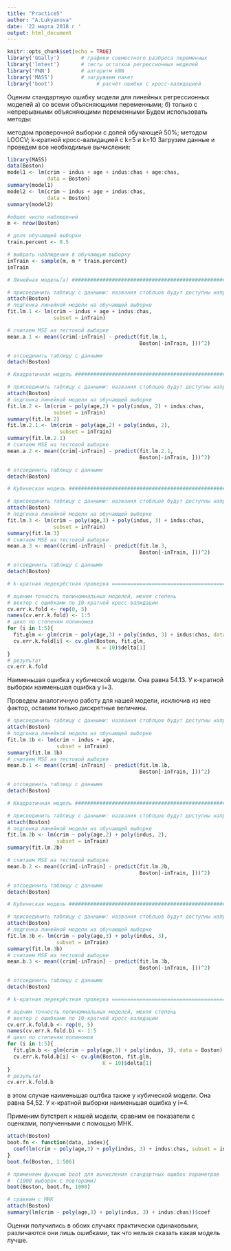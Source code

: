 ---
title: "Practice5"
author: "A.Lukyanova"
date: '22 марта 2018 г '
output: html_document
---

```{r setup, include=FALSE}
knitr::opts_chunk$set(echo = TRUE)
library('GGally')       # графики совместного разброса переменных
library('lmtest')       # тесты остатков регрессионных моделей
library('FNN')          # алгоритм kNN
library('MASS')         # загружаем пакет
library('boot')              # расчёт ошибки с кросс-валидацией
```

Оценим стандартную ошибку модели для линейных регрессионных моделей а) со всеми объясняющими переменными; б) только с непрерывными объясняющими переменными Будем использовать методы:

методом проверочной выборки с долей обучающей 50%;
методом LOOCV;
k-кратной кросс-валидацией с k=5 и k=10
Загрузим данные и проведем все необходимые вычисления:

```{r model_a, message=FALSE}
library(MASS)
data(Boston) 
model1 <- lm(crim ~ indus + age + indus:chas + age:chas,
             data = Boston)
summary(model1)
model2 <- lm(crim ~ indus + age + indus:chas,
             data = Boston)
summary(model2)

#общее число наблюдений
m <- nrow(Boston)

# доля обучающей выборки
train.percent <- 0.5 

# выбрать наблюдения в обучающую выборку
inTrain <- sample(m, m * train.percent)
inTrain

# Линейная модель(a) ##############################################################

# присоединить таблицу с данными: названия стоблцов будут доступны напрямую
attach(Boston)
# подгонка линейной модели на обучающей выборке
fit.lm.1 <- lm(crim ~ indus + age + indus:chas, 
               subset = inTrain)

# считаем MSE на тестовой выборке
mean.a.1 <- mean((crim[-inTrain] - predict(fit.lm.1,
                                           Boston[-inTrain, ]))^2)

# отсоединить таблицу с данными
detach(Boston)

# Квадратичная модель ##########################################################

# присоединить таблицу с данными: названия стоблцов будут доступны напрямую
attach(Boston)
# подгонка линейной модели на обучающей выборке
fit.lm.2 <- lm(crim ~ poly(age,2) + poly(indus, 2) + indus:chas, 
               subset = inTrain)
summary(fit.lm.2)
fit.lm.2.1 <- lm(crim ~ poly(age,2) + poly(indus, 2), 
                 subset = inTrain)
summary(fit.lm.2.1)
# считаем MSE на тестовой выборке
mean.a.2 <- mean((crim[-inTrain] - predict(fit.lm.2.1,
                                           Boston[-inTrain, ]))^2)

# отсоединить таблицу с данными
detach(Boston)

# Кубическая модель ############################################################

# присоединить таблицу с данными: названия стоблцов будут доступны напрямую
attach(Boston)
# подгонка линейной модели на обучающей выборке
fit.lm.3 <- lm(crim ~ poly(age,3) + poly(indus, 3) + indus:chas, 
               subset = inTrain) 
summary(fit.lm.3)
# считаем MSE на тестовой выборке
mean.a.3 <- mean((crim[-inTrain] - predict(fit.lm.3,
                                           Boston[-inTrain, ]))^2)

# отсоединить таблицу с данными
detach(Boston)

# k-кратная перекрёстная проверка ==============================================

# оценим точность полиномиальных моделей, меняя степень
# вектор с ошибками по 10-кратной кросс-валидации
cv.err.k.fold <- rep(0, 5)
names(cv.err.k.fold) <- 1:5
# цикл по степеням полиномов
for (i in 1:5){
  fit.glm <- glm(crim ~ poly(age,3) + poly(indus, 3) + indus:chas, data = Boston)
  cv.err.k.fold[i] <- cv.glm(Boston, fit.glm,
                             K = 10)$delta[1]
}
# результат
cv.err.k.fold
```

Наименьшая ошибка у кубической модели. Она равна 54.13. У к-кратной выборки наименьшая ошибка у i=3.

Проведем аналогичную работу для нашей модели, исключив из нее фактор, оставим только дискретные величины.
```{r model_b, message=FALSE }
# присоединить таблицу с данными: названия стоблцов будут доступны напрямую
attach(Boston)
# подгонка линейной модели на обучающей выборке
fit.lm.1b <- lm(crim ~ indus + age, 
                subset = inTrain)
summary(fit.lm.1b)
# считаем MSE на тестовой выборке
mean.b.1 <- mean((crim[-inTrain] - predict(fit.lm.1b,
                                           Boston[-inTrain, ]))^2)

# отсоединить таблицу с данными
detach(Boston)

# Квадратичная модель ##########################################################

# присоединить таблицу с данными: названия стоблцов будут доступны напрямую
attach(Boston)
# подгонка линейной модели на обучающей выборке
fit.lm.2b <- lm(crim ~ poly(age,2) + poly(indus, 2), 
                subset = inTrain)
summary(fit.lm.2b)

# считаем MSE на тестовой выборке
mean.b.2 <- mean((crim[-inTrain] - predict(fit.lm.2b,
                                           Boston[-inTrain, ]))^2)

# отсоединить таблицу с данными
detach(Boston)

# Кубическая модель ############################################################

# присоединить таблицу с данными: названия стоблцов будут доступны напрямую
attach(Boston)
# подгонка линейной модели на обучающей выборке
fit.lm.3b <- lm(crim ~ poly(age,3) + poly(indus, 3), 
                subset = inTrain) 
summary(fit.lm.3b)
# считаем MSE на тестовой выборке
mean.b.3 <- mean((crim[-inTrain] - predict(fit.lm.3b,
                                           Boston[-inTrain, ]))^2)

# отсоединить таблицу с данными
detach(Boston)

# k-кратная перекрёстная проверка ==============================================

# оценим точность полиномиальных моделей, меняя степень
# вектор с ошибками по 10-кратной кросс-валидации
cv.err.k.fold.b <- rep(0, 5)
names(cv.err.k.fold.b) <- 1:5
# цикл по степеням полиномов
for (i in 1:5){
  fit.glm.b <- glm(crim ~ poly(age,3) + poly(indus, 3), data = Boston)
  cv.err.k.fold.b[i] <- cv.glm(Boston, fit.glm,
                               K = 10)$delta[1]
}
# результат
cv.err.k.fold.b
```

в этом случае наименьшая оштбка также у кубической модели. Она равна 54,52. У к-кратной выборки наименьшая ошибка у i=4.


Применим бутстреп к нашей модели, сравним ее показатели с оценками, полученными с помощью МНК.
```{r bootstrep, message=F}
attach(Boston)
boot.fn <- function(data, index){
  coef(lm(crim ~ poly(age,3) + poly(indus, 3) + indus:chas, subset = index))
}
boot.fn(Boston, 1:506)

# применяем функцию boot для вычисления стандартных ошибок параметров
#  (1000 выборок с повторами)
boot(Boston, boot.fn, 1000)

# сравним с МНК
attach(Boston)
summary(lm(crim ~ poly(age,3) + poly(indus, 3) + indus:chas))$coef
```

Оценки получились в обоих случаях практически одинаковыми, различаются они лишь ошибками, так что нельзя сказать какая модель лучше.